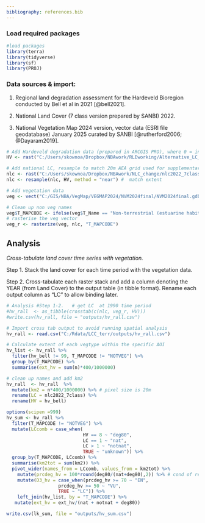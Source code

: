 ```yaml
---
bibliography: references.bib
---
```


### Load required packages

```r
#load packages   
library(terra)  
library(tidyverse) 
library(sf) 
library(PROJ) 
```

### Data sources & import:

1.  Regional land degradation assessment for the Hardeveld Bioregion conducted by Bell et al in 2021 [@bell2021].

2.  National Land Cover (7 class version prepared by SANBI) 2022.

3.  National Vegetation Map 2024 version, vector data (ESRI file geodatabase) January 2025 curated by SANBI [@rutherford2006; @Dayaram2019].

```r
# Add Hardeveld degradation data (prepared in ARCGIS PRO), where 0 = inside AOI but level of degradation < that 80%; where 8 = severely degraded >= 80%). 
HV <- rast("C:/Users/skownoa/Dropbox/NBAwork/RLEworking/Alternative_LC_DEG/hv_bell.tif")

# Add national LC, resample to match 20m AEA grid used for supplementary analysis
nlc <- rast("C:/Users/skownoa/Dropbox/NBAwork/NLC_change/nlc2022_7class.tif" )
nlc <- resample(nlc, HV, method = "near") #  match extent 

# Add vegetation data  
veg <- vect("C:/GIS/NBA/VegMap/VEGMAP2024/NVM2024final/NVM2024final.gdb", "NVM2024Final_IEM5_12_07012025")  

# Clean up non veg names 
veg$T_MAPCODE <- ifelse(veg$T_Name == "Non-terrestrial (estuarine habitat)" | veg$T_Name == "Non-terrestrial (Aquatic)", "NOTVEG", veg$T_MAPCODE)   
# rasterise the veg vector 
veg_r <- rasterize(veg, nlc, "T_MAPCODE")  
```

## Analysis

*Cross-tabulate land cover time series with vegetation.*

Step 1. Stack the land cover for each time period with the vegetation data.

Step 2. Cross-tabulate each raster stack and add a column denoting the YEAR (from Land Cover) to the output table (in tibble format). Rename each output column as "LC" to allow binding later.\

```r
# Analysis #Step 1-2.   # get LC  at 1990 time period 
#hv_rall  <- as_tibble(crosstab(c(nlc, veg_r, HV)))   
#write.csv(hv_rall, file = "outputs/hv_rall.csv")

# Import cross tab output to avoid running spatial analysis 
hv_rall <- read.csv("C:/Rdata/LCC_terr/outputs/hv_rall.csv")

# Calculate extent of each vegtype within the specific AOI 
hv_list <- hv_rall %>%
  filter(hv_bell != 99, T_MAPCODE != "NOTVEG") %>%
  group_by(T_MAPCODE) %>%
  summarise(ext_hv = sum(n)*400/1000000)

# clean up names and add km2
hv_rall  <- hv_rall  %>%    
  mutate(km2 = n*400/1000000) %>% # pixel size is 20m
  rename(LC = nlc2022_7class) %>%
  rename(HV = hv_bell)

options(scipen =999)
hv_sum <- hv_rall %>%
  filter(T_MAPCODE != "NOTVEG") %>%
  mutate(LCcomb = case_when(
                            HV == 8 ~ "deg80", 
                            LC == 1 ~ "nat", 
                            LC > 1 ~ "notnat", 
                            TRUE ~ "unknown")) %>%
  group_by(T_MAPCODE, LCcomb) %>%
  summarise(km2tot = sum(km2)) %>%
  pivot_wider(names_from = LCcomb, values_from = km2tot) %>%
    mutate(prcdeg_hv = 100*round(deg80/(nat+deg80),2)) %>% # cond of remnants (D3)
    mutate(D3_hv = case_when(prcdeg_hv >= 70 ~ "EN",
                   prcdeg_hv >= 50 ~ "VU",
                   TRUE ~ "LC")) %>%
    left_join(hv_list, by = "T_MAPCODE") %>%
   mutate(ext_hv = ext_hv/(nat + notnat + deg80))

write.csv(lk_sum, file = "outputs/hv_sum.csv")
  
```
